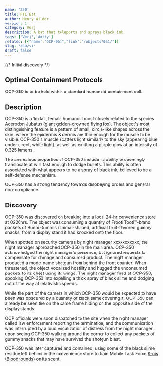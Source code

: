 ```yaml
---
name: '350'
title: FTL Bat
author: Henry Wilder
version: 1
category: Verj
description: A bat that teleports and sprays black ink.
tags: ['Verj','Amity']
related: [{"name":"OCP-051","link":"/objects/051/"}]
slug: '350/v1'
draft: false
---
```


{/* Initial discovery */}

## Optimal Containment Protocols
OCP-350 is to be held within a standard humanoid containment cell.

## Description
OCP-350 is a 1m tall, female humanoid most closely related to the species Acerodon Jubatus (giant golden-crowned flying fox).
The object's most distinguishing feature is a pattern of small, circle-like shapes across the skin, where the epidermis & dermis are thin enough
for the muscle to be visible. OCP-350's muscle scatters light similarly to the sky (appearing blue under direct, white light),
as well as emitting a purple glow at an intensity of 0.325 lumens.

The anomalous properties of OCP-350 include its ability to seemingly translocate at will, fast enough to dodge bullets.
This ability is often associated with what appears to be a spray of black ink, believed to be a self-defense mechanism.

OCP-350 has a strong tendency towards disobeying orders and general non-compliance.

## Discovery
OCP-350 was discovered on <RedactedDate/> breaking into a local 24-hr convenience store at <Blurred>0226</Blurred>hrs.
The object was consuming a quantity of <Blurred>Frooti Tooti&trade;</Blurred>-brand packets of <Blurred>Bunni Gummis</Blurred>
(animal-shaped, artificial fruit-flavored gummy snacks) from a display stand it had knocked onto the floor.

When spotted on security cameras by night manager <Redacted>xxxxxxxxxxx</Redacted>, the night manager approached OCP-350 in the main area.
OCP-350 acknowledged the night manager's presence, but ignored requests to compensate for damage and consumed product.
The night manager produced a <Redacted>model name</Redacted> shotgun from behind the front counter. When threatened,
the object vocalized hostility and hugged the unconsumed packets to its chest using its wings.
The night manager fired at OCP-350, spooking OCP-350 into expelling a thick spray of black slime and dodging out of the way at relativistic speeds.

While the part of the camera in which OCP-350 would be expected to have been was obscured by a quantity of black slime covering it,
OCP-350 can already be seen the on the same frame hiding on the opposite side of the display stands.

OCP officials were soon dispatched to the site when the night manager called law enforcement reporting the termination,
and the communication was interrupted by a loud vocalization of distress from the night manager upon seeing OCP-350
walking around the corner to collect any packets of gummy snacks that may have survived the shotgun blast.

OCP-350 was later captured and contained, using some of the black slime residue left behind in the convenience store to train
Mobile Task Force [K-nis (Bloodhounds)](mtf/k-nis) on its scent.
